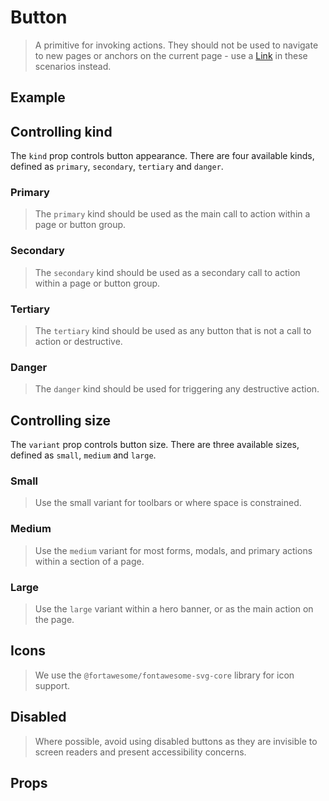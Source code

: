 
<Meta of={ButtonStories} />

# Button
> A primitive for invoking actions. They should not be used to navigate to new pages or anchors on the current page - use 
a [Link](?path=/docs/typography-link--documentation) in these scenarios instead.

## Example
<Source dark />

## Controlling kind
The `kind` prop controls button appearance. There are four available kinds, defined as `primary`, `secondary`,
`tertiary` and `danger`.

### Primary
> The `primary` kind should be used as the main call to action within a page or button group.
<Canvas>
    <Story of={ButtonStories.PrimaryMedium} />
</Canvas>

### Secondary
> The `secondary` kind should be used as a secondary call to action within a page or button group.
<Canvas>
    <Story of={ButtonStories.SecondaryMedium} />
</Canvas>

### Tertiary
> The `tertiary` kind should be used as any button that is not a call to action or destructive.
<Canvas>
    <Story of={ButtonStories.TertiaryMedium} />
</Canvas>

### Danger
> The `danger` kind should be used for triggering any destructive action.
<Canvas>
    <Story of={ButtonStories.DangerMedium} />
</Canvas>

## Controlling size
The `variant` prop controls button size. There are three available sizes, defined as `small`, `medium` and `large`.

### Small
> Use the small variant for toolbars or where space is constrained.
<Canvas>
    <ThemeProvider style={{ display: 'flex', gridGap: 'var(--size__2)' }}>
        <Story of={ButtonStories.PrimarySmall} />
        <Story of={ButtonStories.SecondarySmall} />
        <Story of={ButtonStories.TertiarySmall} />
        <Story of={ButtonStories.DangerSmall} />
    </ThemeProvider>
</Canvas>

### Medium
> Use the `medium` variant for most forms, modals, and primary actions within a section of a page.
<Canvas>
    <ThemeProvider style={{ display: 'flex', gridGap: 'var(--size__2)' }}>
        <Story of={ButtonStories.PrimaryMedium} />
        <Story of={ButtonStories.SecondaryMedium} />
        <Story of={ButtonStories.TertiaryMedium} />
        <Story of={ButtonStories.DangerMedium} />
    </ThemeProvider>
</Canvas>

### Large
> Use the `large` variant within a hero banner, or as the main action on the page.
<Canvas>
    <ThemeProvider style={{ display: 'flex', gridGap: 'var(--size__2)' }}>
        <Story of={ButtonStories.PrimaryLarge} />
        <Story of={ButtonStories.SecondaryLarge} />
        <Story of={ButtonStories.TertiaryLarge} />
        <Story of={ButtonStories.DangerLarge} />
    </ThemeProvider>
</Canvas>

## Icons
> We use the `@fortawesome/fontawesome-svg-core` library for icon support.
<Canvas>
    <Story of={ButtonStories.WithIcon} />
</Canvas>

## Disabled
> Where possible, avoid using disabled buttons as they are invisible to screen readers and present accessibility concerns.
<Canvas>
    <ThemeProvider style={{ display: 'flex', gridGap: 'var(--size__2)' }}>
        <Story of={ButtonStories.PrimaryDisabled} />
        <Story of={ButtonStories.SecondaryDisabled} />
        <Story of={ButtonStories.TertiaryDisabled} />
        <Story of={ButtonStories.DangerDisabled} />
    </ThemeProvider>
</Canvas>

## Props
<ArgsTable />

